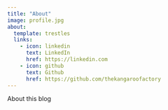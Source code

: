 ```yaml
---
title: "About"
image: profile.jpg
about:
  template: trestles
  links:
    - icon: linkedin
      text: LinkedIn
      href: https://linkedin.com
    - icon: github
      text: Github
      href: https://github.com/thekangaroofactory
---
```


About this blog
